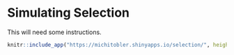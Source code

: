 # Simulating Selection

This will need some instructions.

```r
knitr::include_app("https://michitobler.shinyapps.io/selection/", height ="1000px")
```


